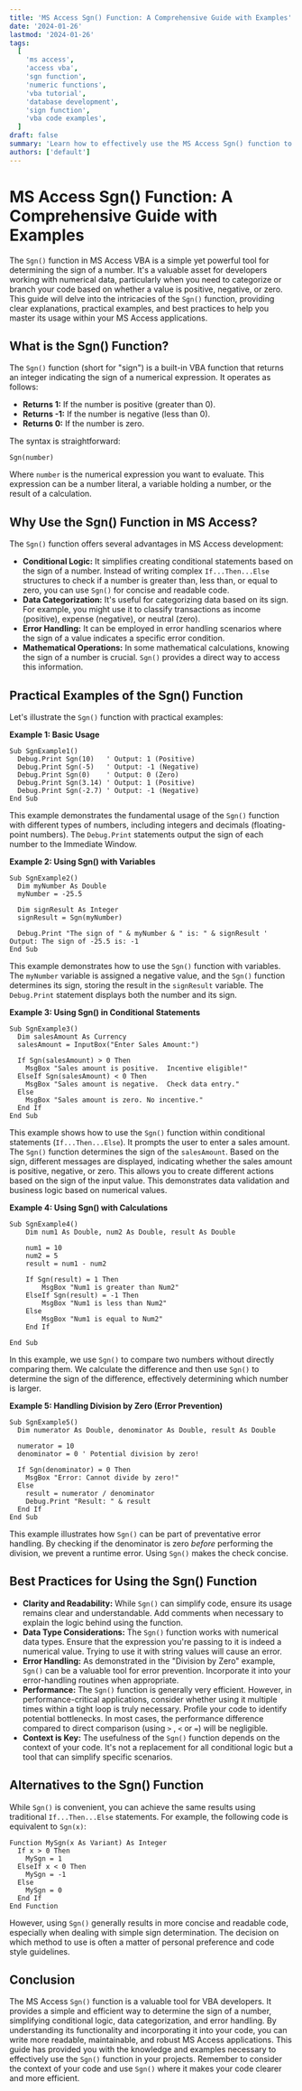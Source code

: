 ```yaml
---
title: 'MS Access Sgn() Function: A Comprehensive Guide with Examples'
date: '2024-01-26'
lastmod: '2024-01-26'
tags:
  [
    'ms access',
    'access vba',
    'sgn function',
    'numeric functions',
    'vba tutorial',
    'database development',
    'sign function',
    'vba code examples',
  ]
draft: false
summary: 'Learn how to effectively use the MS Access Sgn() function to determine the sign of a number. This comprehensive guide provides detailed explanations, practical examples, and helpful tips for developers.'
authors: ['default']
---
```


# MS Access Sgn() Function: A Comprehensive Guide with Examples

The `Sgn()` function in MS Access VBA is a simple yet powerful tool for determining the sign of a number. It's a valuable asset for developers working with numerical data, particularly when you need to categorize or branch your code based on whether a value is positive, negative, or zero. This guide will delve into the intricacies of the `Sgn()` function, providing clear explanations, practical examples, and best practices to help you master its usage within your MS Access applications.

## What is the Sgn() Function?

The `Sgn()` function (short for "sign") is a built-in VBA function that returns an integer indicating the sign of a numerical expression. It operates as follows:

- **Returns 1:** If the number is positive (greater than 0).
- **Returns -1:** If the number is negative (less than 0).
- **Returns 0:** If the number is zero.

The syntax is straightforward:

```plaintext
Sgn(number)
```

Where `number` is the numerical expression you want to evaluate. This expression can be a number literal, a variable holding a number, or the result of a calculation.

## Why Use the Sgn() Function in MS Access?

The `Sgn()` function offers several advantages in MS Access development:

- **Conditional Logic:** It simplifies creating conditional statements based on the sign of a number. Instead of writing complex `If...Then...Else` structures to check if a number is greater than, less than, or equal to zero, you can use `Sgn()` for concise and readable code.
- **Data Categorization:** It's useful for categorizing data based on its sign. For example, you might use it to classify transactions as income (positive), expense (negative), or neutral (zero).
- **Error Handling:** It can be employed in error handling scenarios where the sign of a value indicates a specific error condition.
- **Mathematical Operations:** In some mathematical calculations, knowing the sign of a number is crucial. `Sgn()` provides a direct way to access this information.

## Practical Examples of the Sgn() Function

Let's illustrate the `Sgn()` function with practical examples:

**Example 1: Basic Usage**

```plaintext
Sub SgnExample1()
  Debug.Print Sgn(10)   ' Output: 1 (Positive)
  Debug.Print Sgn(-5)   ' Output: -1 (Negative)
  Debug.Print Sgn(0)    ' Output: 0 (Zero)
  Debug.Print Sgn(3.14) ' Output: 1 (Positive)
  Debug.Print Sgn(-2.7) ' Output: -1 (Negative)
End Sub
```

This example demonstrates the fundamental usage of the `Sgn()` function with different types of numbers, including integers and decimals (floating-point numbers). The `Debug.Print` statements output the sign of each number to the Immediate Window.

**Example 2: Using Sgn() with Variables**

```plaintext
Sub SgnExample2()
  Dim myNumber As Double
  myNumber = -25.5

  Dim signResult As Integer
  signResult = Sgn(myNumber)

  Debug.Print "The sign of " & myNumber & " is: " & signResult ' Output: The sign of -25.5 is: -1
End Sub
```

This example demonstrates how to use the `Sgn()` function with variables. The `myNumber` variable is assigned a negative value, and the `Sgn()` function determines its sign, storing the result in the `signResult` variable. The `Debug.Print` statement displays both the number and its sign.

**Example 3: Using Sgn() in Conditional Statements**

```plaintext
Sub SgnExample3()
  Dim salesAmount As Currency
  salesAmount = InputBox("Enter Sales Amount:")

  If Sgn(salesAmount) > 0 Then
    MsgBox "Sales amount is positive.  Incentive eligible!"
  ElseIf Sgn(salesAmount) < 0 Then
    MsgBox "Sales amount is negative.  Check data entry."
  Else
    MsgBox "Sales amount is zero. No incentive."
  End If
End Sub
```

This example shows how to use the `Sgn()` function within conditional statements (`If...Then...Else`). It prompts the user to enter a sales amount. The `Sgn()` function determines the sign of the `salesAmount`. Based on the sign, different messages are displayed, indicating whether the sales amount is positive, negative, or zero. This allows you to create different actions based on the sign of the input value. This demonstrates data validation and business logic based on numerical values.

**Example 4: Using Sgn() with Calculations**

```plaintext
Sub SgnExample4()
    Dim num1 As Double, num2 As Double, result As Double

    num1 = 10
    num2 = 5
    result = num1 - num2

    If Sgn(result) = 1 Then
        MsgBox "Num1 is greater than Num2"
    ElseIf Sgn(result) = -1 Then
        MsgBox "Num1 is less than Num2"
    Else
        MsgBox "Num1 is equal to Num2"
    End If

End Sub
```

In this example, we use `Sgn()` to compare two numbers without directly comparing them. We calculate the difference and then use `Sgn()` to determine the sign of the difference, effectively determining which number is larger.

**Example 5: Handling Division by Zero (Error Prevention)**

```plaintext
Sub SgnExample5()
  Dim numerator As Double, denominator As Double, result As Double

  numerator = 10
  denominator = 0 ' Potential division by zero!

  If Sgn(denominator) = 0 Then
    MsgBox "Error: Cannot divide by zero!"
  Else
    result = numerator / denominator
    Debug.Print "Result: " & result
  End If
End Sub
```

This example illustrates how `Sgn()` can be part of preventative error handling. By checking if the denominator is zero _before_ performing the division, we prevent a runtime error. Using `Sgn()` makes the check concise.

## Best Practices for Using the Sgn() Function

- **Clarity and Readability:** While `Sgn()` can simplify code, ensure its usage remains clear and understandable. Add comments when necessary to explain the logic behind using the function.
- **Data Type Considerations:** The `Sgn()` function works with numerical data types. Ensure that the expression you're passing to it is indeed a numerical value. Trying to use it with string values will cause an error.
- **Error Handling:** As demonstrated in the "Division by Zero" example, `Sgn()` can be a valuable tool for error prevention. Incorporate it into your error-handling routines when appropriate.
- **Performance:** The `Sgn()` function is generally very efficient. However, in performance-critical applications, consider whether using it multiple times within a tight loop is truly necessary. Profile your code to identify potential bottlenecks. In most cases, the performance difference compared to direct comparison (using `>` , `<` or `=`) will be negligible.
- **Context is Key:** The usefulness of the `Sgn()` function depends on the context of your code. It's not a replacement for all conditional logic but a tool that can simplify specific scenarios.

## Alternatives to the Sgn() Function

While `Sgn()` is convenient, you can achieve the same results using traditional `If...Then...Else` statements. For example, the following code is equivalent to `Sgn(x)`:

```plaintext
Function MySgn(x As Variant) As Integer
  If x > 0 Then
    MySgn = 1
  ElseIf x < 0 Then
    MySgn = -1
  Else
    MySgn = 0
  End If
End Function
```

However, using `Sgn()` generally results in more concise and readable code, especially when dealing with simple sign determination. The decision on which method to use is often a matter of personal preference and code style guidelines.

## Conclusion

The MS Access `Sgn()` function is a valuable tool for VBA developers. It provides a simple and efficient way to determine the sign of a number, simplifying conditional logic, data categorization, and error handling. By understanding its functionality and incorporating it into your code, you can write more readable, maintainable, and robust MS Access applications. This guide has provided you with the knowledge and examples necessary to effectively use the `Sgn()` function in your projects. Remember to consider the context of your code and use `Sgn()` where it makes your code clearer and more efficient.
